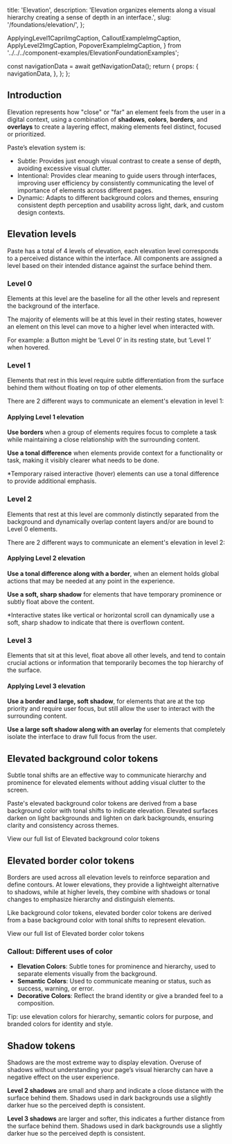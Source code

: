   title: 'Elevation',
  description: 'Elevation organizes elements along a visual hierarchy creating a sense of depth in an interface.',
  slug: '/foundations/elevation/',
};



  ApplyingLevel1CapriImgCaption,
  CalloutExampleImgCaption,
  ApplyLevel2ImgCaption,
  PopoverExampleImgCaption,
} from '../../../component-examples/ElevationFoundationExamples';


  const navigationData = await getNavigationData();
  return {
    props: {
      navigationData,
    },
  };
};


<GenericHeader name={meta.title} description={meta.description} categoryRoute={SidebarCategoryRoutes.FOUNDATIONS}>
  <PageHeaderSeparator>
    <Separator orientation="horizontal"/>
  </PageHeaderSeparator>
</GenericHeader>


<contentwrapper>

<PageAside data={mdxHeadings} />

<content>

## Introduction

Elevation represents how "close" or "far" an element feels from the user in a digital context, using a combination of **shadows**, **colors**, **borders**, and **overlays** to create a layering effect, making elements feel distinct, focused or prioritized.

Paste’s elevation system is:

- Subtle: Provides just enough visual contrast to create a sense of depth, avoiding excessive visual clutter.
- Intentional: Provides clear meaning to guide users through interfaces, improving user efficiency by consistently communicating the level of importance of elements across different pages.
- Dynamic: Adapts to different background colors and themes, ensuring consistent depth perception and usability across light, dark, and custom design contexts.

<ResponsiveImage src={TokensDiagram} alt="" />

## Elevation levels

Paste has a total of 4 levels of elevation, each elevation level corresponds to a perceived distance within the interface. All components are assigned a level based on their intended distance against the surface behind them.

### Level 0

Elements at this level are the baseline for all the other levels and represent the background of the interface.

The majority of elements will be at this level in their resting states, however an element on this level can move to a higher level when interacted with.

For example: a Button might be ‘Level 0’ in its resting state, but ‘Level 1’ when hovered.

### Level 1

Elements that rest in this level require subtle differentiation from the surface behind them without floating on top of other elements.

There are 2 different ways to communicate an element's elevation in level 1:

<ResponsiveImage src={TokensDiagram} alt="" />

#### Applying Level 1 elevation

**Use borders** when a group of elements requires focus to complete a task while maintaining a close relationship with the surrounding content.

<ResponsiveImage src={TokensDiagram} alt="" />

<ApplyingLevel1ImgCaption />

**Use a tonal difference** when elements provide context for a functionality or task, making it visibly clearer what needs to be done.

*Temporary raised interactive (hover) elements can use a tonal difference to provide additional emphasis.

<ResponsiveImage src={TokensDiagram} alt="" />

<CalloutExampleImgCaption />

### Level 2

Elements that rest at this level are commonly distinctly separated from the background and dynamically overlap content layers and/or are bound to Level 0 elements.

There are 2 different ways to communicate an element's elevation in level 2:

<ResponsiveImage src={TokensDiagram} alt="" />

#### Applying Level 2 elevation

**Use a tonal difference along with a border**, when an element holds global actions that may be needed at any point in the experience.

<ResponsiveImage src={TokensDiagram} alt="" />

<ApplyLevel2ImgCaption />

**Use a soft, sharp shadow** for elements that have temporary prominence or subtly float above the content.

*Interactive states like vertical or horizontal scroll can dynamically use a soft, sharp shadow to indicate that there is overflown content.

<ResponsiveImage src={TokensDiagram} alt="" />

<PopoverExampleImgCaption />

### Level 3

Elements that sit at this level, float above all other levels, and tend to contain crucial actions or information that temporarily becomes the top hierarchy of the surface.

<ResponsiveImage src={TokensDiagram} alt="" />

#### Applying Level 3 elevation

**Use a border and large, soft shadow**, for elements that are at the top priority and require user focus, but still allow the user to interact with the surrounding content.

<ResponsiveImage src={TokensDiagram} alt="" />

**Use a large soft shadow along with an overlay** for elements that completely isolate the interface to draw full focus from the user.

<ResponsiveImage src={TokensDiagram} alt="" />

## Elevated background color tokens

Subtle tonal shifts are an effective way to communicate hierarchy and prominence for elevated elements without adding visual clutter to the screen.

Paste's elevated background color tokens are derived from a base background color with tonal shifts to indicate elevation.
Elevated surfaces darken on light backgrounds and lighten on dark backgrounds, ensuring clarity and consistency across themes.

<ResponsiveImage src={TokensDiagram} alt="" />

View our full list of Elevated background color tokens

## Elevated border color tokens

Borders are used across all elevation levels to reinforce separation and define contours. At lower elevations, they provide a lightweight alternative to shadows, while at higher levels, they combine with shadows or tonal changes to emphasize hierarchy and distinguish elements.

Like background color tokens, elevated border color tokens are derived from a base background color with tonal shifts to represent elevation.

<ResponsiveImage src={TokensDiagram} alt="" />

View our full list of Elevated border color tokens

### Callout: Different uses of color

- **Elevation Colors**: Subtle tones for prominence and hierarchy, used to separate elements visually from the background.
- **Semantic Colors**: Used to communicate meaning or status, such as success, warning, or error.
- **Decorative Colors**: Reflect the brand identity or give a branded feel to a composition.

Tip: use elevation colors for hierarchy, semantic colors for purpose, and branded colors for identity and style.

## Shadow tokens

Shadows are the most extreme way to display elevation. Overuse of shadows without understanding your page’s visual hierarchy can have a negative effect on the user experience.

**Level 2 shadows** are small and sharp and indicate a close distance with the surface behind them. Shadows used in dark backgrounds use a slightly darker hue so the perceived depth is consistent.

<ResponsiveImage src={TokensDiagram} alt="" />

**Level 3 shadows** are larger and softer, this indicates a further distance from the surface behind them. Shadows used in dark backgrounds use a slightly darker hue so the perceived depth is consistent.

<ResponsiveImage src={TokensDiagram} alt="" />
</content>

</contentwrapper>
